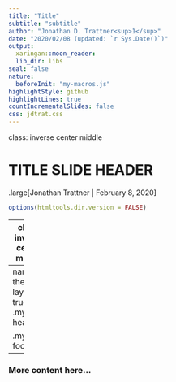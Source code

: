 ```yaml
---
title: "Title"
subtitle: "subtitle"
author: "Jonathan D. Trattner<sup>1</sup>"
date: "2020/02/08 (updated: `r Sys.Date()`)"
output:
  xaringan::moon_reader:
  lib_dir: libs
seal: false
nature:
  beforeInit: "my-macros.js"
highlightStyle: github
highlightLines: true
countIncrementalSlides: false
css: jdtrat.css
---
```

  class: inverse center middle

# TITLE SLIDE HEADER

.large[Jonathan Trattner | February 8, 2020]

```r
options(htmltools.dir.version = FALSE)
```
---
  class: inverse center middle

# Introduction `r emo::ji("wave")`

???
  
Comments can go here!

---
name: theme
layout: true
.my-header[
]

.my-footer[
]

---

### More content here...

